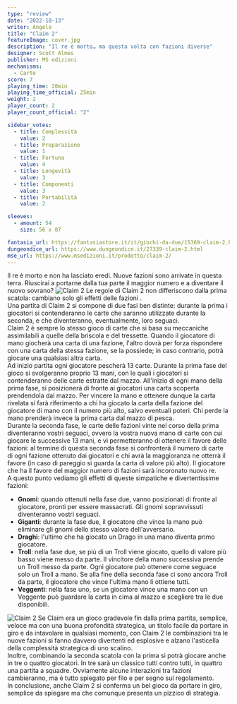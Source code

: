 ```yaml
---
type: "review"
date: "2022-10-13"
writer: Angelo
title: "Claim 2"
featureImage: cover.jpg
description: "Il re è morto… ma questa volta con fazioni diverse"
designer: Scott Almes
publisher: MS edizioni
mechanisms:
  - Carte
score: 7
playing_time: 20min
playing_time_official: 25min
weight: 2
player_count: 2
player_count_official: "2"

sidebar_votes:
  - title: Complessità
    value: 2
  - title: Preparazione
    value: 1
  - title: Fortuna
    value: 4
  - title: Longevità
    value: 3
  - title: Componenti
    value: 3
  - title: Portabilità
    value: 2

sleeves:
  - amount: 54
    size: 56 x 87

fantasia_url: https://fantasiastore.it/it/giochi-da-due/15369-claim-2.html
dungeondice_url: https://www.dungeondice.it/27339-claim-2.html
mse_url: https://www.msedizioni.it/prodotto/claim-2/
---
```


<Setting>
  Il re è morto e non ha lasciato eredi. Nuove fazioni sono arrivate in questa
  terra. Riuscirai a portarne dalla tua parte il maggior numero e a diventare il
  nuovo sovrano?
</Setting>

<img src="./game1.jpg" alt="Claim 2" />

<Rules>
  Le regole di Claim 2 non differiscono dalla prima scatola: cambiano solo gli
  effetti delle fazioni .<br />
  Una partita di Claim 2 si compone di due fasi ben distinte: durante la prima i
  giocatori si contenderanno le carte che saranno utilizzate durante la seconda,
  e che diventeranno, eventualmente, loro seguaci. <br />
  Claim 2 è sempre lo stesso gioco di carte che si basa su meccaniche
  assimilabili a quelle della briscola e del tressette. Quando il giocatore di
  mano giocherà una carta di una fazione, l'altro dovrà per forza rispondere con
  una carta della stessa fazione, se la possiede; in caso contrario, potrà
  giocare una qualsiasi altra carta. <br />
  Ad inizio partita ogni giocatore pescherà 13 carte. Durante la prima fase del gioco
  si svolgeranno proprio 13 mani, con le quali i giocatori si contenderanno delle
  carte estratte dal mazzo. All'inizio di ogni mano della prima fase, si posizionerà
  di fronte ai giocatori una carta scoperta prendendola dal mazzo. Per vincere la
  mano e ottenere dunque la carta rivelata si farà riferimento a chi ha giocato la
  carta della fazione del giocatore di mano con il numero più alto, salvo eventuali
  poteri. Chi perde la mano prenderà invece la prima carta dal mazzo di pesca.
  <br />
  Durante la seconda fase, le carte delle fazioni vinte nel corso della prima diventeranno
  vostri seguaci, ovvero la vostra nuova mano di carte con cui giocare le successive
  13 mani, e vi permetteranno di ottenere il favore delle fazioni: al termine di
  questa seconda fase si confronterà il numero di carte di ogni fazione ottenuto
  dai giocatori e chi avrà la maggioranza ne otterrà il favore (in caso di pareggio
  si guarda la carta di valore più alto). Il giocatore che ha il favore del maggior
  numero di fazioni sarà incoronato nuovo re. <br />A questo punto vediamo gli effetti
  di queste simpatiche e divertentissime fazioni:
  <ul>
    <li>
      <strong>Gnomi</strong>: quando ottenuti nella fase due, vanno posizionati
      di fronte al giocatore, pronti per essere massacrati. Gli gnomi
      sopravvissuti diventeranno vostri seguaci.
    </li>
    <li>
      <strong>Giganti</strong>: durante la fase due, il giocatore che vince la
      mano può eliminare gli gnomi dello stesso valore dell'avversario.
    </li>
    <li>
      <strong>Draghi</strong>: l'ultimo che ha giocato un Drago in una mano
      diventa primo giocatore.
    </li>
    <li>
      <strong>Troll</strong>: nella fase due, se più di un Troll viene giocato,
      quello di valore più basso viene messo da parte. Il vincitore della mano
      successiva prende un Troll messo da parte. Ogni giocatore può ottenere
      come seguace solo un Troll a mano. Se alla fine della seconda fase ci sono
      ancora Troll da parte, il giocatore che vince l'ultima mano li ottiene
      tutti.
    </li>
    <li>
      <strong>Veggenti</strong>: nella fase uno, se un giocatore vince una mano
      con un Veggente può guardare la carta in cima al mazzo e scegliere tra le
      due disponibili.
    </li>
  </ul>
</Rules>

<img src="./game2.jpg" alt="Claim 2" />

<Feedback>
  Se <Link to="/reviews/claim">Claim</Link> era un gioco gradevole fin dalla
  prima partita, semplice, veloce ma con una buona profondità strategica, un
  titolo facile da portare in giro e da intavolare in qualsiasi momento, con
  Claim 2 le combinazioni tra le nuove fazioni si fanno davvero divertenti ed
  esplosive e alzano l'asticella della complessità strategica di uno scalino.
  <br />
  Inoltre, combinando la seconda scatola con la prima si potrà giocare anche in
  tre o quattro giocatori. In tre sarà un classico tutti contro tutti, in
  quattro una partita a squadre. Ovviamente alcune interazioni tra fazioni
  cambieranno, ma è tutto spiegato per filo e per segno sul regolamento. <br />
  In conclusione, anche Claim 2 si conferma un bel gioco da portare in giro, semplice
  da spiegare ma che comunque presenta un pizzico di strategia.
</Feedback>
